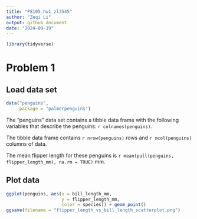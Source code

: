 ```yaml
---
title: "P8105_hw1_zl3545"
author: "Zeqi Li"
output: github_document
date: "2024-09-19"
---
```

```r
library(tidyverse)
```

# Problem 1

## Load data set
```r
data("penguins",
     package = "palmerpenguins")
```

The "penguins" data set contains a tibble data frame with the following
variables that describe the penguins: `r colnames(penguins)`.

The tibble data frame contains `r nrow(penguins)` rows and `r ncol(penguins)`
columns of data.

The mean flipper length for these penguins is 
`r mean(pull(penguins, flipper_length_mm), na.rm = TRUE)` mm.

## Plot data
```r
ggplot(penguins, aes(x = bill_length_mm,
                     y = flipper_length_mm,
                     color = species)) + geom_point()
ggsave(filename = "flipper_length_vs_bill_length_scatterplot.png")
```

